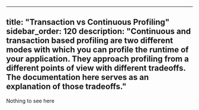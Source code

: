 
---
title: "Transaction vs Continuous Profiling"
sidebar_order: 120
description: "Continuous and transaction based profiling are two different modes with which you can profile the runtime of your application. They approach profiling from a different points of view with different tradeoffs. The documentation here serves as an explanation of those tradeoffs."
---

Nothing to see here
